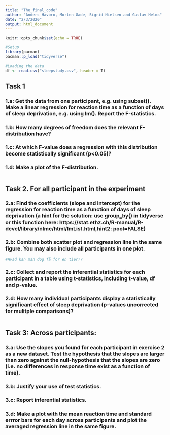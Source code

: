 ```yaml
---
title: "The_final_code"
author: "Anders Havbro, Morten Gade, Sigrid Nielsen and Gustav Helms"
date: "2/3/2020"
output: html_document
---
```


```r
knitr::opts_chunk$set(echo = TRUE)
```

```r
#Setup
library(pacman)
pacman::p_load("tidyverse")

#Loading the data
df <- read.csv("sleepstudy.csv", header = T)
```

## Task 1
### 1.a: Get the data from one participant, e.g. using subset(). Make a linear regression for reaction time as a function of days of sleep deprivation, e.g. using lm(). Report the F-statistics.

### 1.b: How many degrees of freedom does the relevant F-distribution have?

### 1.c: At which F-value does a regression with this distribution become statistically significant (p<0.05)?

### 1.d: Make a plot of the F-distribution.

```r

```

## Task 2. For all participant in the experiment
### 2.a: Find the coefficients (slope and intercept) for the regression for reaction time as a function of days of sleep deprivation (a hint for the solution: use group_by() in tidyverse or this function here: https://stat.ethz.ch/R-manual/R-devel/library/nlme/html/lmList.html,hint2: pool=FALSE)

### 2.b: Combine both scatter plot and regression line in the same figure. You may also include all participants in one plot.
```r
#Hvad kan man dog få for en tier??
```

### 2.c: Collect and report the inferential statistics for each participant in a table using t-statistics, including t-value, df and p-value.

### 2.d: How many individual participants display a statistically significant effect of sleep deprivation (p-values uncorrected for mulitple comparisons)?

```r

```

## Task 3: Across participants: 
### 3.a: Use the slopes you found for each participant in exercise 2 as a new dataset. Test the hypothesis that the slopes are larger than zero against the null-hypothesis that the slopes are zero (i.e. no differences in response time exist as a function of time).

### 3.b: Justify your use of test statistics.

### 3.c: Report inferential statistics.

### 3.d: Make a plot with the mean reaction time and standard errror bars for each day across participants and plot the averaged regression line in the same figure.

```r

```


